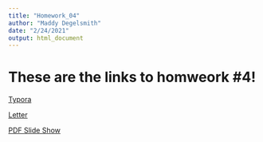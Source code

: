 ```yaml
---
title: "Homework_04"
author: "Maddy Degelsmith"
date: "2/24/2021"
output: html_document
---
```

# These are the links to homweork #4!

[Typora](Homework_04_Typora.html)

[Letter](Homework_04_Letter.Rnw)

[PDF Slide Show](Homework_04_Beamer.Rnw)